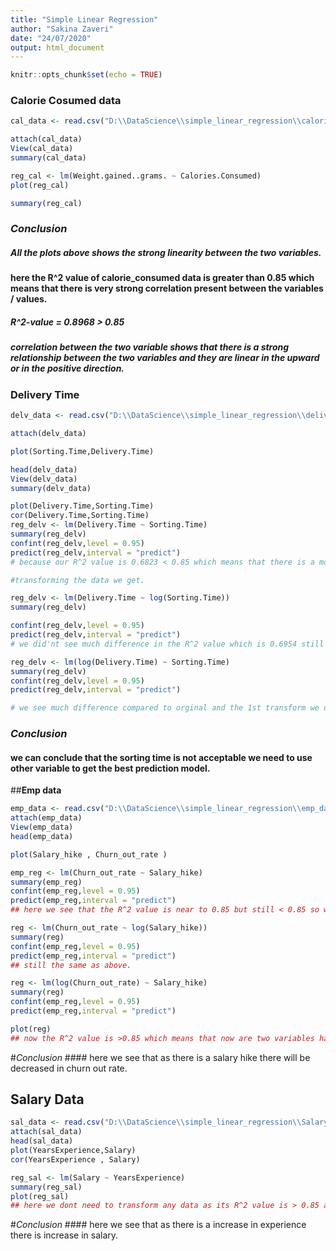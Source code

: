 ---
title: "Simple Linear Regression"
author: "Sakina Zaveri"
date: "24/07/2020"
output: html_document
---

```{r setup, include=FALSE}
knitr::opts_chunk$set(echo = TRUE)
```
### **Calorie Cosumed data**

```{r echo=TRUE}

cal_data <- read.csv("D:\\DataScience\\simple_linear_regression\\calories_consumed.csv")

attach(cal_data)
View(cal_data)
summary(cal_data)

reg_cal <- lm(Weight.gained..grams. ~ Calories.Consumed)
plot(reg_cal)

summary(reg_cal)
```

### *Conclusion*

##### All the plots above shows the strong linearity between the two variables.
#### here the R^2 value of calorie_consumed data is greater than 0.85 which means that there is very strong correlation present between the variables / values.
##### R^2-value = 0.8968 > 0.85
##### correlation between the two variable shows that there is a strong relationship between the two variables and they are linear in the upward or in the positive direction.

### **Delivery Time**

```{r echo=TRUE}


delv_data <- read.csv("D:\\DataScience\\simple_linear_regression\\delivery_time.csv")

attach(delv_data)

plot(Sorting.Time,Delivery.Time)

head(delv_data)
View(delv_data)
summary(delv_data)

plot(Delivery.Time,Sorting.Time)
cor(Delivery.Time,Sorting.Time)
reg_delv <- lm(Delivery.Time ~ Sorting.Time)
summary(reg_delv)
confint(reg_delv,level = 0.95)
predict(reg_delv,interval = "predict")
# because our R^2 value is 0.6823 < 0.85 which means that there is a moderate correlation between the two variables.So we will transform our data to get the R^2 values near about 0.85 or >0.85.

#transforming the data we get.

reg_delv <- lm(Delivery.Time ~ log(Sorting.Time))
summary(reg_delv)

confint(reg_delv,level = 0.95)
predict(reg_delv,interval = "predict")
# we did'nt see much difference in the R^2 value which is 0.6954 still not strong relationship does it shows.

reg_delv <- lm(log(Delivery.Time) ~ Sorting.Time)
summary(reg_delv)
confint(reg_delv,level = 0.95)
predict(reg_delv,interval = "predict")

# we see much difference compared to orginal and the 1st transform we did in the R^2 value which is 0.7155 but still not strong relationship does it shows.here we can see that the error is much more than the two transformation we did.
```

### *Conclusion*

#### we can conclude that the sorting time is not acceptable we need to use other variable to get the best prediction model.

##**Emp data**

```{r echo=TRUE}

emp_data <- read.csv("D:\\DataScience\\simple_linear_regression\\emp_data.csv")
attach(emp_data)
View(emp_data)
head(emp_data)

plot(Salary_hike , Churn_out_rate )

emp_reg <- lm(Churn_out_rate ~ Salary_hike)
summary(emp_reg)
confint(emp_reg,level = 0.95)
predict(emp_reg,interval = "predict")
## here we see that the R^2 value is near to 0.85 but still < 0.85 so we will tranform our data to get the best R^2 value.

reg <- lm(Churn_out_rate ~ log(Salary_hike))
summary(reg)
confint(emp_reg,level = 0.95)
predict(emp_reg,interval = "predict")
## still the same as above. 

reg <- lm(log(Churn_out_rate) ~ Salary_hike)
summary(reg)
confint(emp_reg,level = 0.95)
predict(emp_reg,interval = "predict")

plot(reg)
## now the R^2 value is >0.85 which means that now are two variables have the strong relationship between than and shows the linearity 

```

#*Conclusion*
#### here we see that as there is a salary hike there will be decreased in churn out rate.
 
## **Salary Data**

```{r}
sal_data <- read.csv("D:\\DataScience\\simple_linear_regression\\Salary_Data.csv")
attach(sal_data)
head(sal_data)
plot(YearsExperience,Salary)
cor(YearsExperience , Salary)

reg_sal <- lm(Salary ~ YearsExperience)
summary(reg_sal)
plot(reg_sal)
## here we dont need to transform any data as its R^2 value is > 0.85 and shows a strong linearity realtionship 

```


#*Conclusion*
#### here we see that as there is a increase in experience there is increase in salary.
 
